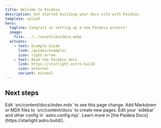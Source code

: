 ```yaml
---
title: Welcome to Paideia
description: Get started building your docs site with Paideia.
template: splash
hero:
  tagline: Congrats on setting up a new Paideia project!
  image:
    file: ../../assets/paideia.webp
  actions:
    - text: Example Guide
      link: /guides/example/
      icon: right-arrow
    - text: Read the Paideia docs
      link: https://starlight.astro.build
      icon: external
      variant: minimal
---
```



## Next steps

<CardGrid stagger>
  <Card title="Update content" icon="pencil">
    Edit `src/content/docs/index.mdx` to see this page change.
  </Card>
  <Card title="Add new content" icon="add-document">
    Add Markdown or MDX files to `src/content/docs` to create new pages.
  </Card>
  <Card title="Configure your site" icon="setting">
    Edit your `sidebar` and other config in `astro.config.mjs`.
  </Card>
  <Card title="Read the docs" icon="open-book">
    Learn more in [the Paideia Docs](https://starlight.astro.build/).
  </Card>
</CardGrid>
